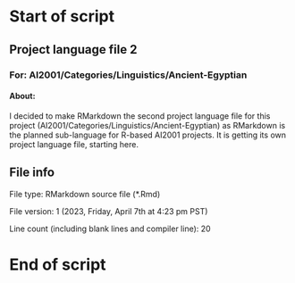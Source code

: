 # Start of script

## Project language file 2

### For: AI2001/Categories/Linguistics/Ancient-Egyptian

#### About:

I decided to make RMarkdown the second project language file for this project (AI2001/Categories/Linguistics/Ancient-Egyptian) as RMarkdown is the planned sub-language for R-based AI2001 projects. It is getting its own project language file, starting here.

## File info

File type: RMarkdown source file (*.Rmd)

File version: 1 (2023, Friday, April 7th at 4:23 pm PST)

Line count (including blank lines and compiler line): 20

# End of script
